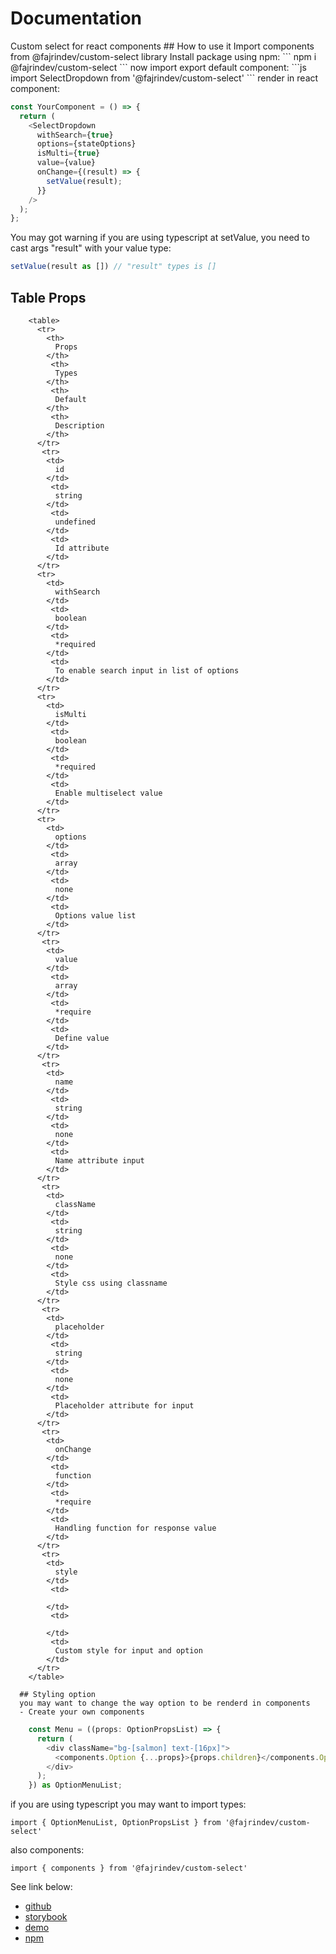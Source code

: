 
<Meta title="Documentation" />

# Documentation

<div className="sb-container">
  <div className='sb-section-title'>
  Custom select for react components
  ## How to use it
  Import components from @fajrindev/custom-select library
    Install package using npm:
  ```
        npm i @fajrindev/custom-select
  ```
        now import export default component:
  ```js
    import SelectDropdown from '@fajrindev/custom-select'
  ```
  render in react component:

```js
const YourComponent = () => {
  return (
    <SelectDropdown
      withSearch={true}
      options={stateOptions}
      isMulti={true}
      value={value}
      onChange={(result) => {
        setValue(result);
      }}
    />
  );
};
```

You may got warning if you are using typescript at setValue, you need to cast args "result" with your value type:

```js
setValue(result as []) // "result" types is []
```

## Table Props

        <table>
          <tr>
            <th>
              Props
            </th>
             <th>
              Types
            </th>
             <th>
              Default
            </th>
             <th>
              Description
            </th>
          </tr>
           <tr>
            <td>
              id
            </td>
             <td>
              string
            </td>
             <td>
              undefined
            </td>
             <td>
              Id attribute
            </td>
          </tr>
          <tr>
            <td>
              withSearch
            </td>
             <td>
              boolean
            </td>
             <td>
              *required
            </td>
             <td>
              To enable search input in list of options
            </td>
          </tr>
          <tr>
            <td>
              isMulti
            </td>
             <td>
              boolean
            </td>
             <td>
              *required
            </td>
             <td>
              Enable multiselect value
            </td>
          </tr>
          <tr>
            <td>
              options
            </td>
             <td>
              array
            </td>
             <td>
              none
            </td>
             <td>
              Options value list
            </td>
          </tr>
           <tr>
            <td>
              value
            </td>
             <td>
              array
            </td>
             <td>
              *require
            </td>
             <td>
              Define value
            </td>
          </tr>
           <tr>
            <td>
              name
            </td>
             <td>
              string
            </td>
             <td>
              none
            </td>
             <td>
              Name attribute input
            </td>
          </tr>
           <tr>
            <td>
              className
            </td>
             <td>
              string
            </td>
             <td>
              none
            </td>
             <td>
              Style css using classname
            </td>
          </tr>
           <tr>
            <td>
              placeholder
            </td>
             <td>
              string
            </td>
             <td>
              none
            </td>
             <td>
              Placeholder attribute for input
            </td>
          </tr>
           <tr>
            <td>
              onChange
            </td>
             <td>
              function
            </td>
             <td>
              *require
            </td>
             <td>
              Handling function for response value
            </td>
          </tr>
           <tr>
            <td>
              style
            </td>
             <td>

            </td>
             <td>

            </td>
             <td>
              Custom style for input and option
            </td>
          </tr>
        </table>

      ## Styling option
      you may want to change the way option to be renderd in components
      - Create your own components

```js
    const Menu = ((props: OptionPropsList) => {
      return (
        <div className="bg-[salmon] text-[16px]">
          <components.Option {...props}>{props.children}</components.Option>
        </div>
      );
    }) as OptionMenuList;
```

if you are using typescript you may want to import types:

```
import { OptionMenuList, OptionPropsList } from '@fajrindev/custom-select'
```

also components:

```
import { components } from '@fajrindev/custom-select'
```

See link below:
 - [github](https://github.com/Fajrin-Mahyuddin/custom-select/tree/master/lib/custom-select)
 - [storybook](https://master--storybook-custom-select-fajrin.netlify.app)
 - [demo](https://master--demo-custom-select-fajrin.netlify.app)
 - [npm](https://www.npmjs.com/package/@fajrindev/custom-select) 

  </div>
</div>
<style>
  {`
  .sb-container {
    margin-bottom: 48px;
  }
  .sb-section {
    width: 100%;
    display: flex;
    flex-direction: row;
    gap: 20px;
  }
  `}
</style>
